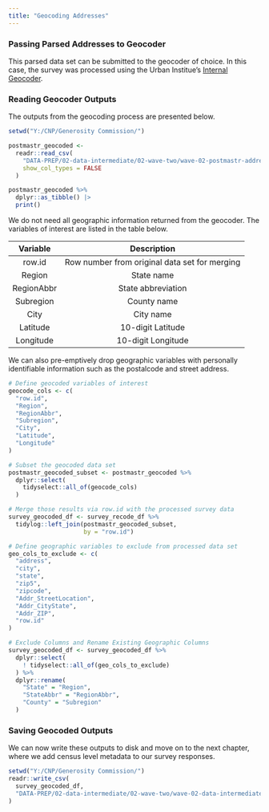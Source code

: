 ```yaml
---
title: "Geocoding Addresses"
---
```



### Passing Parsed Addresses to Geocoder

This parsed data set can be submitted to the geocoder of choice. In this case, the survey was processed using the Urban Institue's [Internal Geocoder](https://urban-institute.medium.com/choosing-a-geocoder-for-the-urban-institute-86192f656c5f).


### Reading Geocoder Outputs

The outputs from the geocoding process are presented below.

```r
setwd("Y:/CNP/Generosity Commission/")

postmastr_geocoded <-
  readr::read_csv(
    "DATA-PREP/02-data-intermediate/02-wave-two/wave-02-postmastr-addresses-geocoded.csv",
    show_col_types = FALSE
  )

postmastr_geocoded %>% 
  dplyr::as_tibble() |> 
  print()
```

We do not need all geographic information returned from the geocoder. The variables of interest are listed in the table below.

|Variable|Description|
|:---:|:---:|
|row.id|Row number from original data set for merging|
|Region|State name|
|RegionAbbr|State abbreviation|
|Subregion|County name|
|City|City name|
|Latitude|10-digit Latitude|
|Longitude|10-digit Longitude|

We can also pre-emptively drop geographic variables with personally identifiable information such as the postalcode and street address.

```r
# Define geocoded variables of interest
geocode_cols <- c(
  "row.id",
  "Region",
  "RegionAbbr",
  "Subregion",
  "City",
  "Latitude",
  "Longitude"
)

# Subset the geocoded data set
postmastr_geocoded_subset <- postmastr_geocoded %>% 
  dplyr::select(
    tidyselect::all_of(geocode_cols)
  )

# Merge those results via row.id with the processed survey data
survey_geocoded_df <- survey_recode_df %>% 
  tidylog::left_join(postmastr_geocoded_subset,
                     by = "row.id")

# Define geographic variables to exclude from processed data set
geo_cols_to_exclude <- c(
  "address",
  "city",
  "state",
  "zip5",
  "zipcode",
  "Addr_StreetLocation",
  "Addr_CityState",
  "Addr_ZIP",
  "row.id"
)

# Exclude Columns and Rename Existing Geographic Columns
survey_geocoded_df <- survey_geocoded_df %>% 
  dplyr::select(
    ! tidyselect::all_of(geo_cols_to_exclude)
  ) %>% 
  dplyr::rename(
    "State" = "Region",
    "StateAbbr" = "RegionAbbr",
    "County" = "Subregion"
  )
```

### Saving Geocoded Outputs

We can now write these outputs to disk and move on to the next chapter, where we add census level metadata to our survey responses.

```r
setwd("Y:/CNP/Generosity Commission/")
readr::write_csv(
  survey_geocoded_df,
  "DATA-PREP/02-data-intermediate/02-wave-two/wave-02-data-intermediate-geocoded.csv"
)
```
